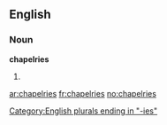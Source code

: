 ==English==

===Noun===
'''chapelries'''

# {{plural of|[[chapelry]]}}

[[Category:English plurals ending in "-ies"]]

[[ar:chapelries]]
[[fr:chapelries]]
[[no:chapelries]]